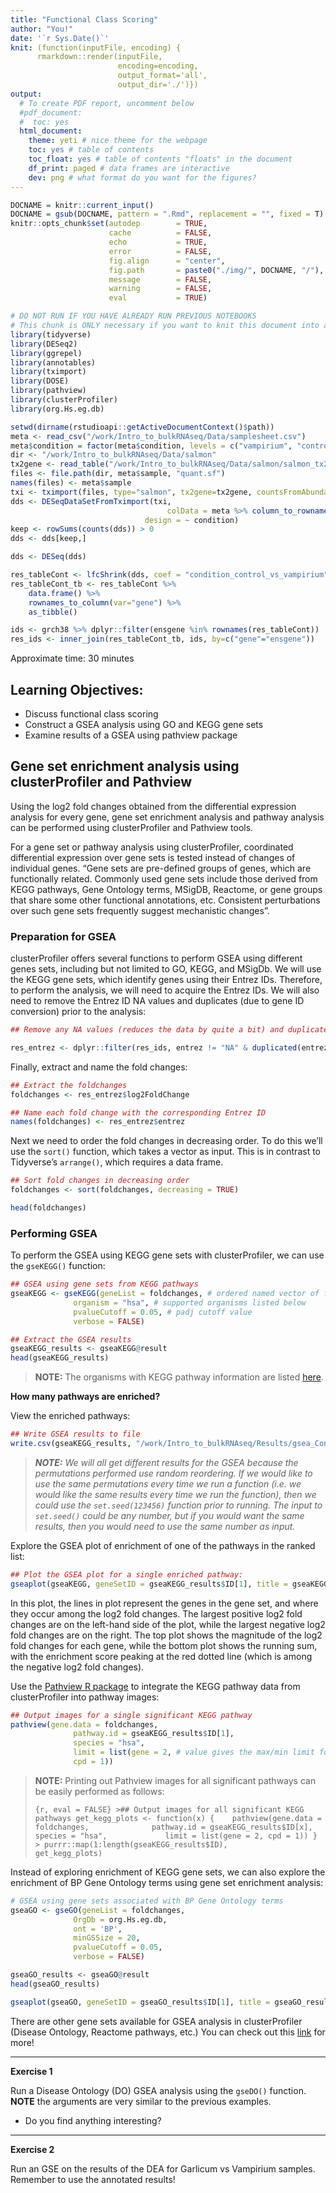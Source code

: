 ```yaml
---
title: "Functional Class Scoring"
author: "You!"
date: '`r Sys.Date()`'
knit: (function(inputFile, encoding) { 
      rmarkdown::render(inputFile,
                        encoding=encoding,
                        output_format='all',
                        output_dir='./')})
output:
  # To create PDF report, uncomment below
  #pdf_document:
  #  toc: yes  
  html_document:
    theme: yeti # nice theme for the webpage
    toc: yes # table of contents
    toc_float: yes # table of contents "floats" in the document
    df_print: paged # data frames are interactive
    dev: png # what format do you want for the figures?
---
```


```r
DOCNAME = knitr::current_input()
DOCNAME = gsub(DOCNAME, pattern = ".Rmd", replacement = "", fixed = T)
knitr::opts_chunk$set(autodep        = TRUE,
                      cache          = FALSE,
                      echo           = TRUE,
                      error          = FALSE,
                      fig.align      = "center",
                      fig.path       = paste0("./img/", DOCNAME, "/"), #images will be put in this folder, under the notebook name
                      message        = FALSE,
                      warning        = FALSE,
                      eval           = TRUE)
```

```r
# DO NOT RUN IF YOU HAVE ALREADY RUN PREVIOUS NOTEBOOKS
# This chunk is ONLY necessary if you want to knit this document into a pdf!!
library(tidyverse)
library(DESeq2)
library(ggrepel)
library(annotables)
library(tximport)
library(DOSE)
library(pathview)
library(clusterProfiler)
library(org.Hs.eg.db)

setwd(dirname(rstudioapi::getActiveDocumentContext()$path))
meta <- read_csv("/work/Intro_to_bulkRNAseq/Data/samplesheet.csv")
meta$condition = factor(meta$condition, levels = c("vampirium", "control", "garlicum"))
dir <- "/work/Intro_to_bulkRNAseq/Data/salmon"
tx2gene <- read_table("/work/Intro_to_bulkRNAseq/Data/salmon/salmon_tx2gene.tsv", col_names = c("transcript_ID","gene_ID","gene_symbol"))
files <- file.path(dir, meta$sample, "quant.sf")
names(files) <- meta$sample
txi <- tximport(files, type="salmon", tx2gene=tx2gene, countsFromAbundance = "lengthScaledTPM", ignoreTxVersion	= TRUE)
dds <- DESeqDataSetFromTximport(txi,
                                   colData = meta %>% column_to_rownames("sample"), 
                              design = ~ condition)
keep <- rowSums(counts(dds)) > 0
dds <- dds[keep,]

dds <- DESeq(dds)

res_tableCont <- lfcShrink(dds, coef = "condition_control_vs_vampirium")
res_tableCont_tb <- res_tableCont %>%
    data.frame() %>%
    rownames_to_column(var="gene") %>% 
    as_tibble()

ids <- grch38 %>% dplyr::filter(ensgene %in% rownames(res_tableCont)) 
res_ids <- inner_join(res_tableCont_tb, ids, by=c("gene"="ensgene"))
```


Approximate time: 30 minutes

## Learning Objectives:

-   Discuss functional class scoring
-   Construct a GSEA analysis using GO and KEGG gene sets
-   Examine results of a GSEA using pathview package

## Gene set enrichment analysis using clusterProfiler and Pathview

Using the log2 fold changes obtained from the differential expression analysis for every gene, gene set enrichment analysis and pathway analysis can be performed using clusterProfiler and Pathview tools.

For a gene set or pathway analysis using clusterProfiler, coordinated differential expression over gene sets is tested instead of changes of individual genes. "Gene sets are pre-defined groups of genes, which are functionally related. Commonly used gene sets include those derived from KEGG pathways, Gene Ontology terms, MSigDB, Reactome, or gene groups that share some other functional annotations, etc. Consistent perturbations over such gene sets frequently suggest mechanistic changes".

### Preparation for GSEA

clusterProfiler offers several functions to perform GSEA using different genes sets, including but not limited to GO, KEGG, and MSigDb. We will use the KEGG gene sets, which identify genes using their Entrez IDs. Therefore, to perform the analysis, we will need to acquire the Entrez IDs. We will also need to remove the Entrez ID NA values and duplicates (due to gene ID conversion) prior to the analysis:

```r
## Remove any NA values (reduces the data by quite a bit) and duplicates

res_entrez <- dplyr::filter(res_ids, entrez != "NA" & duplicated(entrez)==F)
```

Finally, extract and name the fold changes:

```r
## Extract the foldchanges
foldchanges <- res_entrez$log2FoldChange

## Name each fold change with the corresponding Entrez ID
names(foldchanges) <- res_entrez$entrez
```

Next we need to order the fold changes in decreasing order. To do this we'll use the `sort()` function, which takes a vector as input. This is in contrast to Tidyverse's `arrange()`, which requires a data frame.

```r
## Sort fold changes in decreasing order
foldchanges <- sort(foldchanges, decreasing = TRUE)

head(foldchanges)
```

### Performing GSEA

To perform the GSEA using KEGG gene sets with clusterProfiler, we can use the `gseKEGG()` function:

```r
## GSEA using gene sets from KEGG pathways
gseaKEGG <- gseKEGG(geneList = foldchanges, # ordered named vector of fold changes (Entrez IDs are the associated names)
              organism = "hsa", # supported organisms listed below
              pvalueCutoff = 0.05, # padj cutoff value
              verbose = FALSE)

## Extract the GSEA results
gseaKEGG_results <- gseaKEGG@result
head(gseaKEGG_results)
```

> **NOTE:** The organisms with KEGG pathway information are listed [here](http://www.genome.jp/kegg/catalog/org_list.html).

**How many pathways are enriched?** 

View the enriched pathways:

```r
## Write GSEA results to file
write.csv(gseaKEGG_results, "/work/Intro_to_bulkRNAseq/Results/gsea_Cont-Vamp_kegg.csv", quote=F)
```

> ***NOTE:** We will all get different results for the GSEA because the permutations performed use random reordering. If we would like to use the same permutations every time we run a function (i.e. we would like the same results every time we run the function), then we could use the `set.seed(123456)` function prior to running. The input to `set.seed()` could be any number, but if you would want the same results, then you would need to use the same number as input.*

Explore the GSEA plot of enrichment of one of the pathways in the ranked list:

```r
## Plot the GSEA plot for a single enriched pathway:
gseaplot(gseaKEGG, geneSetID = gseaKEGG_results$ID[1], title = gseaKEGG_results$Description[1])
```

In this plot, the lines in plot represent the genes in the gene set, and where they occur among the log2 fold changes. The largest positive log2 fold changes are on the left-hand side of the plot, while the largest negative log2 fold changes are on the right. The top plot shows the magnitude of the log2 fold changes for each gene, while the bottom plot shows the running sum, with the enrichment score peaking at the red dotted line (which is among the negative log2 fold changes).

Use the [Pathview R package](http://bioconductor.org/packages/release/bioc/html/pathview.html) to integrate the KEGG pathway data from clusterProfiler into pathway images:

```r
## Output images for a single significant KEGG pathway
pathview(gene.data = foldchanges,
              pathway.id = gseaKEGG_results$ID[1],
              species = "hsa",
              limit = list(gene = 2, # value gives the max/min limit for foldchanges
              cpd = 1))
```

> **NOTE:** Printing out Pathview images for all significant pathways can be easily performed as follows:
>
> ```{r, eval = FALSE}
> >## Output images for all significant KEGG pathways
> get_kegg_plots <- function(x) {
>    pathview(gene.data = foldchanges, 
>             pathway.id = gseaKEGG_results$ID[x], 
>             species = "hsa",
>             limit = list(gene = 2, cpd = 1))
> }
> >
> purrr::map(1:length(gseaKEGG_results$ID), 
>            get_kegg_plots)
> ```

Instead of exploring enrichment of KEGG gene sets, we can also explore the enrichment of BP Gene Ontology terms using gene set enrichment analysis:

```r
# GSEA using gene sets associated with BP Gene Ontology terms
gseaGO <- gseGO(geneList = foldchanges, 
              OrgDb = org.Hs.eg.db, 
              ont = 'BP', 
              minGSSize = 20, 
              pvalueCutoff = 0.05,
              verbose = FALSE) 

gseaGO_results <- gseaGO@result
head(gseaGO_results)
```

```r
gseaplot(gseaGO, geneSetID = gseaGO_results$ID[1], title = gseaGO_results$Description[1])
```

There are other gene sets available for GSEA analysis in clusterProfiler (Disease Ontology, Reactome pathways, etc.) You can check out this [link](https://yulab-smu.top/biomedical-knowledge-mining-book/) for more!

***

**Exercise 1**

Run a Disease Ontology (DO) GSEA analysis using the `gseDO()` function. **NOTE** the arguments are very similar to the previous examples.

-   Do you find anything interesting?

***

**Exercise 2**

Run an GSE on the results of the DEA for Garlicum vs Vampirium samples. Remember to use the annotated results!
